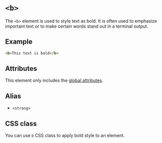 # `<b>`

The `<b>` element is used to style text as bold. It is often used to emphasize important text or to make certain words stand out in a terminal output.

## Example

```html
<b>This text is bold</b>
```

## Attributes

This element only includes the [global attributes](../globals.mdx).

## Alias

- `<strong>`

## CSS class

You can use `b` CSS class to apply bold style to an element.
